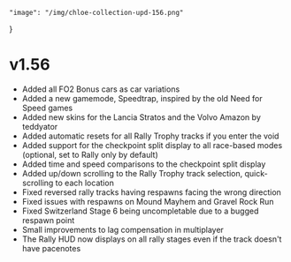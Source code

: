     "image": "/img/chloe-collection-upd-156.png"
}

# v1.56

- Added all FO2 Bonus cars as car variations
- Added a new gamemode, Speedtrap, inspired by the old Need for Speed games
- Added new skins for the Lancia Stratos and the Volvo Amazon by teddyator
- Added automatic resets for all Rally Trophy tracks if you enter the void
- Added support for the checkpoint split display to all race-based modes (optional, set to Rally only by default)
- Added time and speed comparisons to the checkpoint split display
- Added up/down scrolling to the Rally Trophy track selection, quick-scrolling to each location
- Fixed reversed rally tracks having respawns facing the wrong direction
- Fixed issues with respawns on Mound Mayhem and Gravel Rock Run
- Fixed Switzerland Stage 6 being uncompletable due to a bugged respawn point
- Small improvements to lag compensation in multiplayer
- The Rally HUD now displays on all rally stages even if the track doesn't have pacenotes